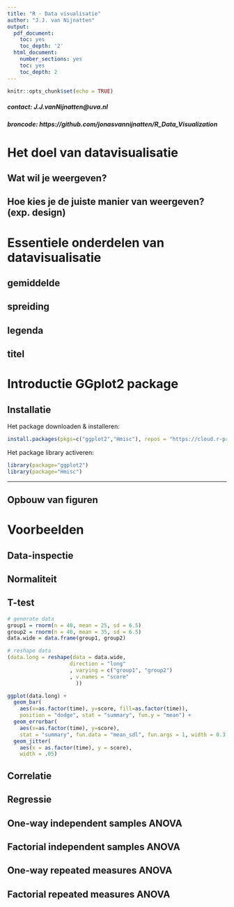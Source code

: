 ```yaml
---
title: "R - Data visualisatie"
author: "J.J. van Nijnatten"
output:
  pdf_document:
    toc: yes
    toc_depth: '2'
  html_document:
    number_sections: yes
    toc: yes
    toc_depth: 2
---
```


```r
knitr::opts_chunk$set(echo = TRUE)
```

##### contact: J.J.vanNijnatten@uva.nl

##### broncode: https://github.com/jonasvannijnatten/R_Data_Visualization

#   Het doel van datavisualisatie
##  Wat wil je weergeven?
##  Hoe kies je de juiste manier van weergeven? (exp. design)

#   Essentiele onderdelen van datavisualisatie
##  gemiddelde
##  spreiding
##  legenda
##  titel

#   Introductie GGplot2 package
##  Installatie
Het package downloaden & installeren:
``` r
install.packages(pkgs=c("ggplot2","Hmisc"), repos = "https://cloud.r-project.org")
```
Het package library activeren:
```r
library(package="ggplot2")
library(package="Hmisc")
```
***
##  Opbouw van figuren


#   Voorbeelden
##  Data-inspectie
##  Normaliteit
##  T-test
```r
# generate data
group1 = rnorm(n = 40, mean = 25, sd = 6.5)
group2 = rnorm(n = 40, mean = 35, sd = 6.5)
data.wide = data.frame(group1, group2)
```
```r
# reshape data
(data.long = reshape(data = data.wide, 
                    direction = "long"
                    , varying = c("group1", "group2")
                    , v.names = "score"
                      ))
```


```r
ggplot(data.long) + 
  geom_bar(
    aes(x=as.factor(time), y=score, fill=as.factor(time)), 
    position = "dodge", stat = "summary", fun.y = "mean") + 
  geom_errorbar(
    aes(x=as.factor(time), y=score), 
    stat = "summary", fun.data = "mean_sdl", fun.args = 1, width = 0.3 ) + 
  geom_jitter(
    aes(x = as.factor(time), y = score), 
    width = .05)
```


##  Correlatie
##  Regressie
##  One-way independent samples ANOVA
##  Factorial independent samples ANOVA
##  One-way repeated measures ANOVA
##  Factorial repeated measures ANOVA